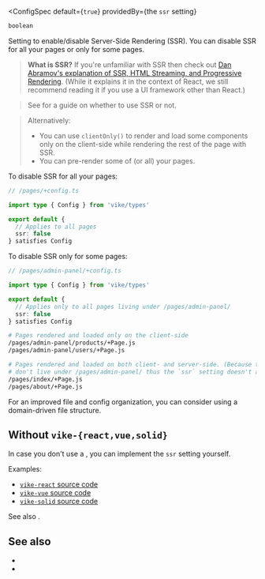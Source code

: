 
<ConfigSpec
  default={<code>true</code>}
  providedBy={<ProvidedBy>the <code>ssr</code> setting</ProvidedBy>}
>
```ts
boolean
```
</ConfigSpec>

Setting to enable/disable Server-Side Rendering (SSR). You can disable SSR for all your pages or only for some pages.

> **What is SSR?** If you're unfamiliar with SSR then check out [Dan Abramov's explanation of SSR, HTML Streaming, and Progressive Rendering](https://github.com/reactwg/react-18/discussions/37). (While it explains it in the context of React, we still recommend reading it if you use a UI framework other than React.)

> See <Link href="/SPA-vs-SSR" /> for a guide on whether to use SSR or not.

> Alternatively:
>  - You can use <Link href="/clientOnly">`clientOnly()`</Link> to render and load some components only on the client-side while rendering the rest of the page with SSR.
>  - You can <Link href="/pre-rendering">pre-render</Link> some of (or all) your pages.

To disable SSR for all your pages:

```ts
// /pages/+config.ts

import type { Config } from 'vike/types'

export default {
  // Applies to all pages
  ssr: false
} satisfies Config
```

To disable SSR only for some pages:

```ts
// /pages/admin-panel/+config.ts

import type { Config } from 'vike/types'

export default {
  // Applies only to all pages living under /pages/admin-panel/
  ssr: false
} satisfies Config
```

```bash
# Pages rendered and loaded only on the client-side
/pages/admin-panel/products/+Page.js
/pages/admin-panel/users/+Page.js

# Pages rendered and loaded on both client- and server-side. (Because they
# don't live under /pages/admin-panel/ thus the `ssr` setting doesn't apply.)
/pages/index/+Page.js
/pages/about/+Page.js
```

For an improved file and config organization, you can consider using a <Link href="/routing#domain-driven-file-structure">domain-driven file structure</Link>.


## Without `vike-{react,vue,solid}`

In case you don't use a <UiFrameworkExtension />, you can implement the `ssr` setting yourself.

Examples:
 - [`vike-react` source code](https://github.com/vikejs/vike-react/blob/main/packages/vike-react)
 - [`vike-vue` source code](https://github.com/vikejs/vike-vue/blob/main/packages/vike-vue)
 - [`vike-solid` source code](https://github.com/vikejs/vike-solid/blob/main/vike-solid)

See also <Link href="/render-modes" />.


## See also

- <Link href="/pre-rendering" />
- <Link href="/stream" />
